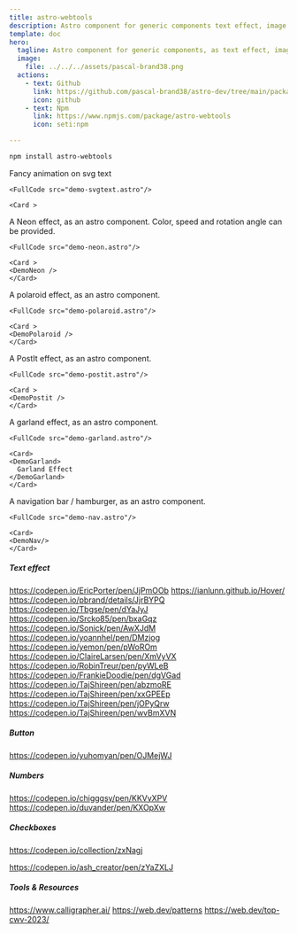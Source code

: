```yaml
---
title: astro-webtools
description: Astro component for generic components text effect, image effect, navigation,...
template: doc
hero:
  tagline: Astro component for generic components, as text effect, image effect, navigation,...
  image:
    file: ../../../assets/pascal-brand38.png
  actions:
    - text: Github
      link: https://github.com/pascal-brand38/astro-dev/tree/main/packages/astro-webtools#readme
      icon: github
    - text: Npm
      link: https://www.npmjs.com/package/astro-webtools
      icon: seti:npm

---
```





```bash
npm install astro-webtools
```

<CardGrid>
	<Card title='Svg Text'>
    Fancy animation on svg text

    <FullCode src="demo-svgtext.astro"/>
  </Card>

	<Card >
  <DemoSvgText />
	</Card>
</CardGrid>

<CardGrid>
	<Card title='Neon Effect'>
    A Neon effect, as an astro component. Color, speed and rotation angle can be provided.

    <FullCode src="demo-neon.astro"/>
  </Card>

	<Card >
    <DemoNeon />
	</Card>
</CardGrid>

<CardGrid>
	<Card title='Polaroid'>
    A polaroid effect, as an astro component.

    <FullCode src="demo-polaroid.astro"/>
  </Card>

	<Card >
    <DemoPolaroid />
	</Card>
</CardGrid>

<CardGrid>
	<Card title='PostIt'>
    A PostIt effect, as an astro component.

    <FullCode src="demo-postit.astro"/>
  </Card>

	<Card >
    <DemoPostit />
	</Card>
</CardGrid>

<CardGrid>
	<Card title='Garland'>
    A garland effect, as an astro component.

    <FullCode src="demo-garland.astro"/>
  </Card>

	<Card>
    <DemoGarland>
      Garland Effect
    </DemoGarland>
	</Card>
</CardGrid>

<CardGrid>
	<Card title='Navigation'>
    A navigation bar / hamburger, as an astro component.

    <FullCode src="demo-nav.astro"/>
  </Card>

	<Card>
    <DemoNav/>
	</Card>
</CardGrid>

<CardGrid>
	<Card title='Coming soon'>

  ##### Text effect
  https://codepen.io/EricPorter/pen/JjPmOOb
  https://ianlunn.github.io/Hover/
  https://codepen.io/pbrand/details/JjrBYPQ
  https://codepen.io/Tbgse/pen/dYaJyJ
  https://codepen.io/Srcko85/pen/bxaGqz
  https://codepen.io/Sonick/pen/AwXJdM
  https://codepen.io/yoannhel/pen/DMzjog
  https://codepen.io/yemon/pen/pWoROm
  https://codepen.io/ClaireLarsen/pen/XmVyVX
  https://codepen.io/RobinTreur/pen/pyWLeB
  https://codepen.io/FrankieDoodie/pen/dgVGad
  https://codepen.io/TajShireen/pen/abzmoRE
  https://codepen.io/TajShireen/pen/xxGPEEp
  https://codepen.io/TajShireen/pen/jOPyQrw
  https://codepen.io/TajShireen/pen/wvBmXVN

  ##### Button
  https://codepen.io/yuhomyan/pen/OJMejWJ

  ##### Numbers
  https://codepen.io/chigggsy/pen/KKVyXPV
  https://codepen.io/duvander/pen/KXOpXw

  ##### Checkboxes
  https://codepen.io/collection/zxNagj

  https://codepen.io/ash_creator/pen/zYaZXLJ


  ##### Tools & Resources
  https://www.calligrapher.ai/
  https://web.dev/patterns
  https://web.dev/top-cwv-2023/

  </Card>
</CardGrid>
